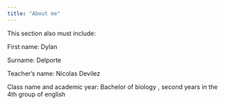 ```yaml
---
title: "About me"
---
```



This section also must include: 

First name: Dylan

Surname: Delporte

Teacher’s name: Nicolas Devilez

Class name and academic year: Bachelor of biology , second years in the 4th group of english
